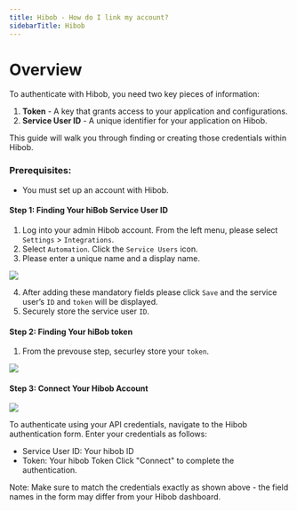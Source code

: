 ```yaml
---
title: Hibob - How do I link my account?
sidebarTitle: Hibob
---
```



# Overview

To authenticate with Hibob, you need two key pieces of information:
1. **Token** - A key that grants access to your application and configurations.
2. **Service User ID** - A unique identifier for your application on Hibob.

This guide will walk you through finding or creating those credentials within Hibob.


### Prerequisites:

- You must set up an account with Hibob.


#### Step 1: Finding Your hiBob Service User ID
1. Log into your admin Hibob account. From the left menu, please select `Settings` > `Integrations`.
2. Select `Automation`. Click the `Service Users` icon.
3. Please enter a unique name and a display name.


<img src="/integrations/all/hibob-service-user/hibob_1.png" />


4. After adding these mandatory fields please click `Save` and the service user’s `ID` and `token` will be displayed.
5. Securely store the service user `ID`.

#### Step 2: Finding Your hiBob token
1. From the prevouse step, securley store your `token`.


<img src="/integrations/all/hibob-service-user/hibob_2.png" />


#### Step 3: Connect Your Hibob Account

<img src="/integrations/all/hibob-service-user/nango_connect_ui.png" />

To authenticate using your API credentials, navigate to the Hibob authentication form.
Enter your credentials as follows:
- Service User ID: Your hibob ID
- Token: Your hibob Token
Click "Connect" to complete the authentication.

Note: Make sure to match the credentials exactly as shown above - the field names in the form may differ from your Hibob dashboard.
